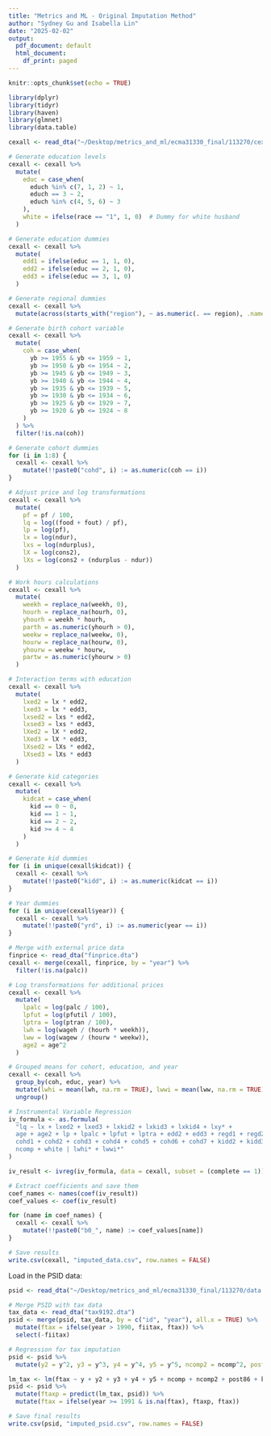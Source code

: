 ```yaml
---
title: "Metrics and ML - Original Imputation Method"
author: "Sydney Gu and Isabella Lin"
date: "2025-02-02"
output:
  pdf_document: default
  html_document:
    df_print: paged
---
```



```r
knitr::opts_chunk$set(echo = TRUE)
```

```r
library(dplyr)
library(tidyr)
library(haven)
library(glmnet)
library(data.table)
```

```r
cexall <- read_dta("~/Desktop/metrics_and_ml/ecma31330_final/113270/cexall.dta")
```

```r
# Generate education levels
cexall <- cexall %>%
  mutate(
    educ = case_when(
      educh %in% c(7, 1, 2) ~ 1,
      educh == 3 ~ 2,
      educh %in% c(4, 5, 6) ~ 3
    ),
    white = ifelse(race == "1", 1, 0)  # Dummy for white husband
  )
```


```r
# Generate education dummies
cexall <- cexall %>%
  mutate(
    edd1 = ifelse(educ == 1, 1, 0),
    edd2 = ifelse(educ == 2, 1, 0),
    edd3 = ifelse(educ == 3, 1, 0)
  )
```

```r
# Generate regional dummies
cexall <- cexall %>%
  mutate(across(starts_with("region"), ~ as.numeric(. == region), .names = "regd{col}"))
```

```r
# Generate birth cohort variable
cexall <- cexall %>%
  mutate(
    coh = case_when(
      yb >= 1955 & yb <= 1959 ~ 1,
      yb >= 1950 & yb <= 1954 ~ 2,
      yb >= 1945 & yb <= 1949 ~ 3,
      yb >= 1940 & yb <= 1944 ~ 4,
      yb >= 1935 & yb <= 1939 ~ 5,
      yb >= 1930 & yb <= 1934 ~ 6,
      yb >= 1925 & yb <= 1929 ~ 7,
      yb >= 1920 & yb <= 1924 ~ 8
    )
  ) %>%
  filter(!is.na(coh))
```

```r
# Generate cohort dummies
for (i in 1:8) {
  cexall <- cexall %>%
    mutate(!!paste0("cohd", i) := as.numeric(coh == i))
}
```

```r
# Adjust price and log transformations
cexall <- cexall %>%
  mutate(
    pf = pf / 100,
    lq = log((food + fout) / pf),
    lp = log(pf),
    lx = log(ndur),
    lxs = log(ndurplus),
    lX = log(cons2),
    lXs = log(cons2 + (ndurplus - ndur))
  )
```

```r
# Work hours calculations
cexall <- cexall %>%
  mutate(
    weekh = replace_na(weekh, 0),
    hourh = replace_na(hourh, 0),
    yhourh = weekh * hourh,
    parth = as.numeric(yhourh > 0),
    weekw = replace_na(weekw, 0),
    hourw = replace_na(hourw, 0),
    yhourw = weekw * hourw,
    partw = as.numeric(yhourw > 0)
  )
```

```r
# Interaction terms with education
cexall <- cexall %>%
  mutate(
    lxed2 = lx * edd2,
    lxed3 = lx * edd3,
    lxsed2 = lxs * edd2,
    lxsed3 = lxs * edd3,
    lXed2 = lX * edd2,
    lXed3 = lX * edd3,
    lXsed2 = lXs * edd2,
    lXsed3 = lXs * edd3
  )
```

```r
# Generate kid categories
cexall <- cexall %>%
  mutate(
    kidcat = case_when(
      kid == 0 ~ 0,
      kid == 1 ~ 1,
      kid == 2 ~ 2,
      kid >= 4 ~ 4
    )
  )
```

```r
# Generate kid dummies
for (i in unique(cexall$kidcat)) {
  cexall <- cexall %>%
    mutate(!!paste0("kidd", i) := as.numeric(kidcat == i))
}
```

```r
# Year dummies
for (i in unique(cexall$year)) {
  cexall <- cexall %>%
    mutate(!!paste0("yrd", i) := as.numeric(year == i))
}
```

```r
# Merge with external price data
finprice <- read_dta("finprice.dta")
cexall <- merge(cexall, finprice, by = "year") %>%
  filter(!is.na(palc))
```

```r
# Log transformations for additional prices
cexall <- cexall %>%
  mutate(
    lpalc = log(palc / 100),
    lpfut = log(pfutil / 100),
    lptra = log(ptran / 100),
    lwh = log(wageh / (hourh * weekh)),
    lww = log(wagew / (hourw * weekw)),
    age2 = age^2
  )
```

```r
# Grouped means for cohort, education, and year
cexall <- cexall %>%
  group_by(coh, educ, year) %>%
  mutate(lwhi = mean(lwh, na.rm = TRUE), lwwi = mean(lww, na.rm = TRUE)) %>%
  ungroup()
```

```r
# Instrumental Variable Regression
iv_formula <- as.formula(
  "lq ~ lx + lxed2 + lxed3 + lxkid2 + lxkid3 + lxkid4 + lxy* + 
  age + age2 + lp + lpalc + lpfut + lptra + edd2 + edd3 + regd1 + regd2 + regd3 + 
  cohd1 + cohd2 + cohd3 + cohd4 + cohd5 + cohd6 + cohd7 + kidd2 + kidd3 + kidd4 + 
  ncomp + white | lwhi* + lwwi*"
)
```
```r
iv_result <- ivreg(iv_formula, data = cexall, subset = (complete == 1))
```

```r
# Extract coefficients and save them
coef_names <- names(coef(iv_result))
coef_values <- coef(iv_result)

for (name in coef_names) {
  cexall <- cexall %>%
    mutate(!!paste0("b0_", name) := coef_values[name])
}
```

```r
# Save results
write.csv(cexall, "imputed_data.csv", row.names = FALSE)
```

Load in the PSID data:
```r
psid <- read_dta("~/Desktop/metrics_and_ml/ecma31330_final/113270/data.dta")
```

```r
# Merge PSID with tax data
tax_data <- read_dta("tax9192.dta")
psid <- merge(psid, tax_data, by = c("id", "year"), all.x = TRUE) %>%
  mutate(ftax = ifelse(year > 1990, fiitax, ftax)) %>%
  select(-fiitax)
```

```r
# Regression for tax imputation
psid <- psid %>%
  mutate(y2 = y^2, y3 = y^3, y4 = y^4, y5 = y^5, ncomp2 = ncomp^2, post86 = year > 1986)

lm_tax <- lm(ftax ~ y + y2 + y3 + y4 + y5 + ncomp + ncomp2 + post86 + kids + self + asset, data = psid %>% filter(year < 1991))
psid <- psid %>%
  mutate(ftaxp = predict(lm_tax, psid)) %>%
  mutate(ftax = ifelse(year >= 1991 & is.na(ftax), ftaxp, ftax))
```

```r
# Save final results
write.csv(psid, "imputed_psid.csv", row.names = FALSE)
```




